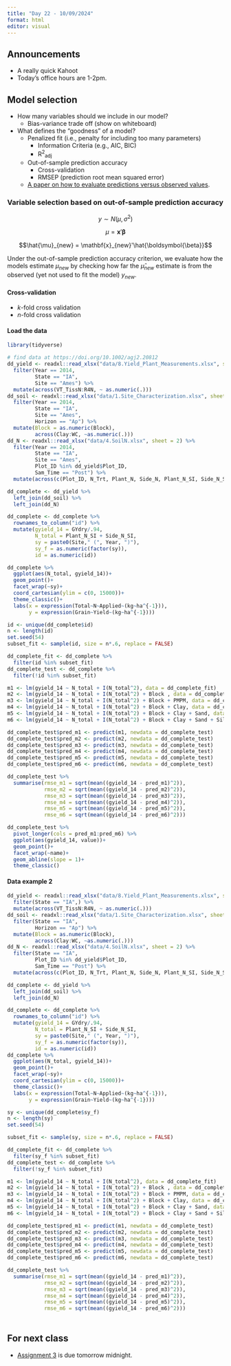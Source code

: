 ```yaml
---
title: "Day 22 - 10/09/2024"
format: html
editor: visual
---
```


## Announcements  

- A really quick Kahoot  
- Today's office hours are 1-2pm.  

## Model selection  

- How many variables should we include in our model?  
  - Bias-variance trade off (show on whiteboard)  

- What defines the "goodness" of a model?  
  - Penalized fit (i.e., penalty for including too many parameters)  
    - Information Criteria (e.g., AIC, BIC)   
    - R^2^~adj~  
  - Out-of-sample prediction accuracy  
    - Cross-validation  
    - RMSEP (prediction root mean squared error)  
  - [A paper on how to evaluate predictions versus observed values](https://www.sciencedirect.com/science/article/pii/S0308521X21001475).

### Variable selection based on out-of-sample prediction accuracy  

$$y\sim N(\mu, \sigma^2)$$

$$\mu = \mathbf{x}'\boldsymbol{\beta}$$

$$\hat{\mu}_{new} = \mathbf{x}_{new}'\hat{\boldsymbol{\beta}}$$

Under the out-of-sample prediction accuracy criterion, we evaluate how the models estimate $\mu_{new}$ by checking how far the $\hat{\mu}_{new}$ estimate is from the observed (yet not used to fit the model) $y_{new}$.

#### Cross-validation  

- $k$-fold cross validation  
- $n$-fold cross validation  

#### Load the data  

```r
library(tidyverse)

# find data at https://doi.org/10.1002/agj2.20812
dd_yield <- readxl::read_xlsx("data/8.Yield_Plant_Measurements.xlsx", sheet = 2) %>%
  filter(Year == 2014, 
         State == "IA",
         Site == "Ames") %>% 
  mutate(across(VT_TissN:R4N, ~ as.numeric(.)))
dd_soil <- readxl::read_xlsx("data/1.Site_Characterization.xlsx", sheet = 2) %>% 
  filter(Year == 2014, 
         State == "IA", 
         Site == "Ames",
         Horizon == "Ap") %>% 
  mutate(Block = as.numeric(Block), 
         across(Clay:WC, ~as.numeric(.)))
dd_N <- readxl::read_xlsx("data/4.SoilN.xlsx", sheet = 2) %>% 
  filter(Year == 2014, 
         State == "IA", 
         Site == "Ames",
         Plot_ID %in% dd_yield$Plot_ID, 
         Sam_Time == "Post") %>% 
  mutate(across(c(Plot_ID, N_Trt, Plant_N, Side_N, Plant_N_SI, Side_N_SI), ~as.numeric(.)))

dd_complete <- dd_yield %>% 
  left_join(dd_soil) %>% 
  left_join(dd_N)

dd_complete <- dd_complete %>% 
  rownames_to_column("id") %>% 
  mutate(gyield_14 = GYdry/.94, 
         N_total = Plant_N_SI + Side_N_SI, 
         sy = paste0(Site," (", Year, ")"), 
         sy_f = as.numeric(factor(sy)), 
         id = as.numeric(id)) 
```

```r
dd_complete %>% 
  ggplot(aes(N_total, gyield_14))+
  geom_point()+
  facet_wrap(~sy)+
  coord_cartesian(ylim = c(0, 15000))+
  theme_classic()+
  labs(x = expression(Total~N~Applied~(kg~ha^{-1})),
       y = expression(Grain~Yield~(kg~ha^{-1})))
```

```r
id <- unique(dd_complete$id)
n <- length(id)
set.seed(54)
subset_fit <- sample(id, size = n*.6, replace = FALSE)

dd_complete_fit <- dd_complete %>% 
  filter(id %in% subset_fit)
dd_complete_test <- dd_complete %>% 
  filter(!id %in% subset_fit)
```

```r
m1 <- lm(gyield_14 ~ N_total + I(N_total^2), data = dd_complete_fit)
m2 <- lm(gyield_14 ~ N_total + I(N_total^2) + Block , data = dd_complete_fit)
m3 <- lm(gyield_14 ~ N_total + I(N_total^2) + Block + PMPM, data = dd_complete_fit)
m4 <- lm(gyield_14 ~ N_total + I(N_total^2) + Block + Clay, data = dd_complete_fit)   
m5 <- lm(gyield_14 ~ N_total + I(N_total^2) + Block + Clay + Sand, data = dd_complete_fit)
m6 <- lm(gyield_14 ~ N_total + I(N_total^2) + Block + Clay + Sand + Silt, data = dd_complete_fit)
```


```r
dd_complete_test$pred_m1 <- predict(m1, newdata = dd_complete_test)
dd_complete_test$pred_m2 <- predict(m2, newdata = dd_complete_test)
dd_complete_test$pred_m3 <- predict(m3, newdata = dd_complete_test)
dd_complete_test$pred_m4 <- predict(m4, newdata = dd_complete_test)
dd_complete_test$pred_m5 <- predict(m5, newdata = dd_complete_test)
dd_complete_test$pred_m6 <- predict(m6, newdata = dd_complete_test)

dd_complete_test %>% 
  summarise(rmse_m1 = sqrt(mean((gyield_14 - pred_m1)^2)),
            rmse_m2 = sqrt(mean((gyield_14 - pred_m2)^2)), 
            rmse_m3 = sqrt(mean((gyield_14 - pred_m3)^2)), 
            rmse_m4 = sqrt(mean((gyield_14 - pred_m4)^2)), 
            rmse_m5 = sqrt(mean((gyield_14 - pred_m5)^2)), 
            rmse_m6 = sqrt(mean((gyield_14 - pred_m6)^2)))
```

```r
dd_complete_test %>% 
  pivot_longer(cols = pred_m1:pred_m6) %>% 
  ggplot(aes(gyield_14, value))+
  geom_point()+
  facet_wrap(~name)+
  geom_abline(slope = 1)+
  theme_classic()
```

#### Data example 2   

```r
dd_yield <- readxl::read_xlsx("data/8.Yield_Plant_Measurements.xlsx", sheet = 2) %>%
  filter(State == "IA",) %>% 
  mutate(across(VT_TissN:R4N, ~ as.numeric(.)))
dd_soil <- readxl::read_xlsx("data/1.Site_Characterization.xlsx", sheet = 2) %>% 
  filter(State == "IA", 
         Horizon == "Ap") %>% 
  mutate(Block = as.numeric(Block), 
         across(Clay:WC, ~as.numeric(.)))
dd_N <- readxl::read_xlsx("data/4.SoilN.xlsx", sheet = 2) %>% 
  filter(State == "IA", 
         Plot_ID %in% dd_yield$Plot_ID, 
         Sam_Time == "Post") %>% 
  mutate(across(c(Plot_ID, N_Trt, Plant_N, Side_N, Plant_N_SI, Side_N_SI), ~as.numeric(.)))

dd_complete <- dd_yield %>% 
  left_join(dd_soil) %>% 
  left_join(dd_N)

dd_complete <- dd_complete %>% 
  rownames_to_column("id") %>% 
  mutate(gyield_14 = GYdry/.94, 
         N_total = Plant_N_SI + Side_N_SI, 
         sy = paste0(Site," (", Year, ")"), 
         sy_f = as.numeric(factor(sy)), 
         id = as.numeric(id)) 
dd_complete %>% 
  ggplot(aes(N_total, gyield_14))+
  geom_point()+
  facet_wrap(~sy)+
  coord_cartesian(ylim = c(0, 15000))+
  theme_classic()+
  labs(x = expression(Total~N~Applied~(kg~ha^{-1})),
       y = expression(Grain~Yield~(kg~ha^{-1})))
```


```r
sy <- unique(dd_complete$sy_f)
n <- length(sy)
set.seed(54)

subset_fit <- sample(sy, size = n*.6, replace = FALSE)

dd_complete_fit <- dd_complete %>% 
  filter(sy_f %in% subset_fit)
dd_complete_test <- dd_complete %>% 
  filter(!sy_f %in% subset_fit)
```



```r
m1 <- lm(gyield_14 ~ N_total + I(N_total^2), data = dd_complete_fit)
m2 <- lm(gyield_14 ~ N_total + I(N_total^2) + Block , data = dd_complete_fit)
m3 <- lm(gyield_14 ~ N_total + I(N_total^2) + Block + PMPM, data = dd_complete_fit)
m4 <- lm(gyield_14 ~ N_total + I(N_total^2) + Block + Clay, data = dd_complete_fit)   
m5 <- lm(gyield_14 ~ N_total + I(N_total^2) + Block + Clay + Sand, data = dd_complete_fit)
m6 <- lm(gyield_14 ~ N_total + I(N_total^2) + Block + Clay + Sand + Silt, data = dd_complete_fit)
```

```r
dd_complete_test$pred_m1 <- predict(m1, newdata = dd_complete_test)
dd_complete_test$pred_m2 <- predict(m2, newdata = dd_complete_test)
dd_complete_test$pred_m3 <- predict(m3, newdata = dd_complete_test)
dd_complete_test$pred_m4 <- predict(m4, newdata = dd_complete_test)
dd_complete_test$pred_m5 <- predict(m5, newdata = dd_complete_test)
dd_complete_test$pred_m6 <- predict(m6, newdata = dd_complete_test)

dd_complete_test %>% 
  summarise(rmse_m1 = sqrt(mean((gyield_14 - pred_m1)^2)),
            rmse_m2 = sqrt(mean((gyield_14 - pred_m2)^2)), 
            rmse_m3 = sqrt(mean((gyield_14 - pred_m3)^2)), 
            rmse_m4 = sqrt(mean((gyield_14 - pred_m4)^2)), 
            rmse_m5 = sqrt(mean((gyield_14 - pred_m5)^2)), 
            rmse_m6 = sqrt(mean((gyield_14 - pred_m6)^2)))
```



####

```r

```


## For next class  

- [Assignment 3](https://jlacasa.github.io/stat705_fall2024/assignments/hw3) is due tomorrow midnight.  

